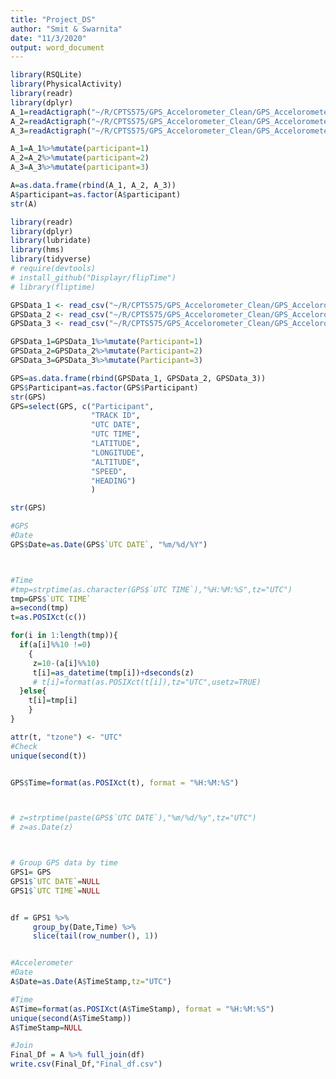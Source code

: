---
title: "Project_DS"
author: "Smit & Swarnita"
date: "11/3/2020"
output: word_document
---
```{r, Accelerometer}
library(RSQLite)
library(PhysicalActivity)
library(readr)
library(dplyr)
A_1=readActigraph("~/R/CPTS575/GPS_Accelorometer_Clean/GPS_Accelorometer_Clean/Participant1/AccelrometerData.agd")
A_2=readActigraph("~/R/CPTS575/GPS_Accelorometer_Clean/GPS_Accelorometer_Clean/Participant2/AccelrometerData.agd")
A_3=readActigraph("~/R/CPTS575/GPS_Accelorometer_Clean/GPS_Accelorometer_Clean/Participant3/AccelrometerData.agd")

A_1=A_1%>%mutate(participant=1)
A_2=A_2%>%mutate(participant=2)
A_3=A_3%>%mutate(participant=3)

A=as.data.frame(rbind(A_1, A_2, A_3))
A$participant=as.factor(A$participant)
str(A)

```

```{r, GPS}
library(readr)
library(dplyr)
library(lubridate)
library(hms)
library(tidyverse)
# require(devtools)
# install_github("Displayr/flipTime")
# library(fliptime)

GPSData_1 <- read_csv("~/R/CPTS575/GPS_Accelorometer_Clean/GPS_Accelorometer_Clean/Participant1/GPSData.csv")
GPSData_2 <- read_csv("~/R/CPTS575/GPS_Accelorometer_Clean/GPS_Accelorometer_Clean/Participant2/GPSData.csv")
GPSData_3 <- read_csv("~/R/CPTS575/GPS_Accelorometer_Clean/GPS_Accelorometer_Clean/Participant3/GPSData.csv")

GPSData_1=GPSData_1%>%mutate(Participant=1)
GPSData_2=GPSData_2%>%mutate(Participant=2)
GPSData_3=GPSData_3%>%mutate(Participant=3)

GPS=as.data.frame(rbind(GPSData_1, GPSData_2, GPSData_3))
GPS$Participant=as.factor(GPS$Participant)
str(GPS)
GPS=select(GPS, c("Participant",
                  "TRACK ID",
                  "UTC DATE",
                  "UTC TIME",
                  "LATITUDE",
                  "LONGITUDE",
                  "ALTITUDE",
                  "SPEED",
                  "HEADING")
                  )

str(GPS)

#GPS
#Date 
GPS$Date=as.Date(GPS$`UTC DATE`, "%m/%d/%Y")



#Time
#tmp=strptime(as.character(GPS$`UTC TIME`),"%H:%M:%S",tz="UTC")
tmp=GPS$`UTC TIME`
a=second(tmp)
t=as.POSIXct(c())

for(i in 1:length(tmp)){
  if(a[i]%%10 !=0)
    {
     z=10-(a[i]%%10)
     t[i]=as_datetime(tmp[i])+dseconds(z)
     # t[i]=format(as.POSIXct(t[i]),tz="UTC",usetz=TRUE)
  }else{
    t[i]=tmp[i]
    }
}

attr(t, "tzone") <- "UTC"
#Check
unique(second(t))


GPS$Time=format(as.POSIXct(t), format = "%H:%M:%S")



# z=strptime(paste(GPS$`UTC DATE`),"%m/%d/%y",tz="UTC")
# z=as.Date(z)



# Group GPS data by time
GPS1= GPS
GPS1$`UTC DATE`=NULL
GPS1$`UTC TIME`=NULL


df = GPS1 %>% 
     group_by(Date,Time) %>% 
     slice(tail(row_number(), 1))


#Accelerometer
#Date
A$Date=as.Date(A$TimeStamp,tz="UTC")

#Time
A$Time=format(as.POSIXct(A$TimeStamp), format = "%H:%M:%S")
unique(second(A$TimeStamp))
A$TimeStamp=NULL

#Join
Final_Df = A %>% full_join(df)
write.csv(Final_Df,"Final_df.csv")

```


